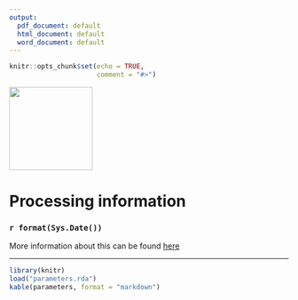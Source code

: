 ```yaml
---
output:
  pdf_document: default
  html_document: default
  word_document: default
---
```


```r
knitr::opts_chunk$set(echo = TRUE,
                      comment = "#>")
```

<img src="massdataset_logo.png" alt="" style="width:150px">

<h1>**Processing information**</h1>

<h3>`r format(Sys.Date())`</h3>

More information about this can be found [here](https://tidymass.github.io/massdataset/articles/process_info.html)

---

```r
library(knitr)
load("parameters.rda")
kable(parameters, format = "markdown")
```
